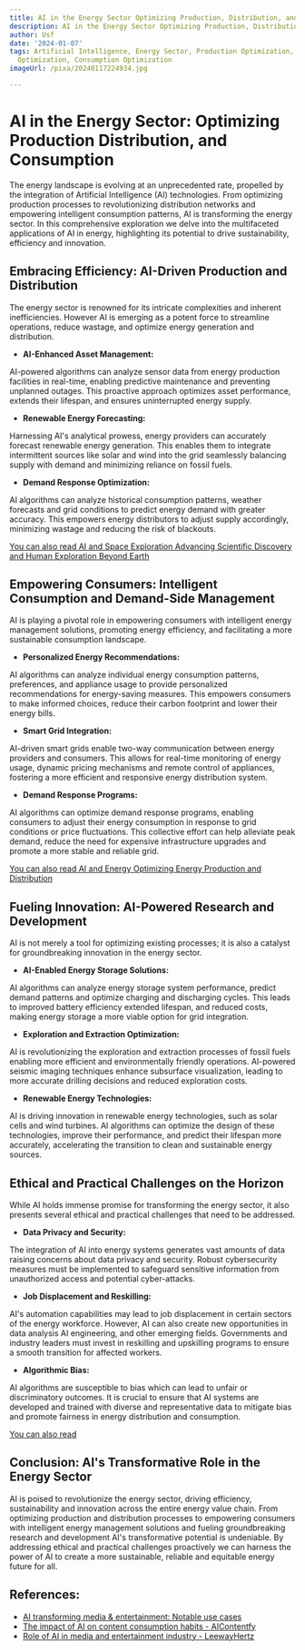 ```yaml
---
title: AI in the Energy Sector Optimizing Production, Distribution, and Consumption
description: AI in the Energy Sector Optimizing Production, Distribution, and Consumption
author: Usf
date: '2024-01-07'
tags: Artificial Intelligence, Energy Sector, Production Optimization, Distribution
  Optimization, Consumption Optimization
imageUrl: /pixa/20240117224934.jpg

---
```

# AI in  the Energy Sector: Optimizing Production Distribution, and  Consumption

The  energy landscape is  evolving at an unprecedented rate,  propelled by the integration of Artificial Intelligence (AI) technologies. From optimizing  production processes to revolutionizing distribution networks and empowering intelligent consumption patterns,  AI is transforming the energy sector. In this comprehensive exploration  we delve into the multifaceted applications of  AI in energy, highlighting its potential to drive sustainability, efficiency and innovation.

## Embracing Efficiency: AI-Driven Production  and  Distribution

The energy sector is renowned  for its  intricate complexities and inherent inefficiencies. However AI is  emerging as a potent force  to streamline operations, reduce wastage,  and  optimize energy generation and distribution.

*  **AI-Enhanced Asset Management:**

AI-powered algorithms can analyze sensor data from energy  production facilities in real-time, enabling predictive maintenance and  preventing unplanned outages. This proactive approach optimizes asset performance, extends their lifespan,  and ensures uninterrupted energy supply.

* **Renewable Energy Forecasting:**

Harnessing AI's analytical prowess, energy providers can accurately forecast renewable energy generation. This enables them to integrate intermittent sources like solar and wind into the grid seamlessly balancing supply with demand and minimizing reliance on fossil fuels.

* **Demand Response Optimization:**

AI algorithms can analyze historical consumption patterns, weather forecasts and grid conditions to predict energy demand with greater accuracy.  This empowers energy distributors to adjust supply accordingly,  minimizing wastage and reducing the risk of blackouts.

[You  can also  read  AI and  Space Exploration Advancing Scientific Discovery and Human Exploration Beyond  Earth](AI%20and%20Space%20Exploration%20Advancing%20Scientific%20Discovery%20and%20Human%20Exploration%20Beyond%20Earth)


## Empowering Consumers: Intelligent Consumption and Demand-Side Management

AI is playing a pivotal role in empowering consumers with intelligent energy management solutions, promoting energy efficiency, and facilitating a more sustainable consumption  landscape.

* **Personalized Energy Recommendations:**

AI algorithms can analyze individual energy consumption patterns, preferences, and appliance usage to provide personalized recommendations for energy-saving measures. This empowers  consumers to make informed choices, reduce their carbon footprint and lower  their energy bills.

* **Smart Grid Integration:**

AI-driven smart grids enable two-way communication between energy providers and consumers. This allows for real-time monitoring of energy usage, dynamic pricing mechanisms and remote control of appliances, fostering a more efficient and responsive  energy distribution system.

* **Demand Response Programs:**

AI algorithms can optimize demand response programs, enabling consumers to  adjust their energy consumption in  response to grid  conditions or price fluctuations. This collective effort can help  alleviate peak demand, reduce the need for expensive  infrastructure upgrades and promote a more stable and reliable  grid.

[You can also read AI and Energy Optimizing Energy Production and Distribution](AI%20and%20Energy%20Optimizing%20Energy%20Production%20and%20Distribution)


## Fueling Innovation: AI-Powered Research and Development

AI is not merely a tool for optimizing  existing processes; it is also a catalyst  for groundbreaking innovation in the  energy sector.

* **AI-Enabled Energy Storage Solutions:**

AI algorithms can  analyze energy storage system performance, predict demand patterns and optimize charging and discharging  cycles. This  leads  to improved battery  efficiency extended lifespan, and reduced costs, making energy  storage a more viable option for grid  integration.

* **Exploration and Extraction Optimization:**

AI is  revolutionizing the exploration and extraction processes of fossil fuels enabling more efficient and environmentally friendly operations. AI-powered seismic imaging techniques  enhance subsurface visualization,  leading to more accurate drilling decisions and reduced exploration costs.

* **Renewable Energy Technologies:**

AI is driving  innovation in renewable energy technologies, such as solar cells and  wind turbines. AI algorithms can optimize the design of these  technologies, improve their performance, and predict their lifespan more accurately, accelerating the transition to clean and sustainable energy sources.

## Ethical and Practical Challenges  on the Horizon

While AI  holds immense promise for transforming the energy sector, it also  presents several ethical and practical challenges that need to be addressed.

* **Data  Privacy and Security:**

The integration of AI into energy systems  generates vast amounts of data raising concerns about data privacy and security.  Robust cybersecurity measures must be implemented to safeguard sensitive information from unauthorized access and potential  cyber-attacks.

* **Job Displacement and Reskilling:**

AI's automation capabilities may  lead to job displacement in certain sectors of the energy  workforce. However, AI can also create new  opportunities  in data analysis AI engineering, and other emerging fields. Governments and industry leaders must invest in reskilling and upskilling programs to ensure a smooth transition for affected workers.

* **Algorithmic Bias:**

AI  algorithms are susceptible to bias which can lead to unfair or discriminatory outcomes. It is crucial to ensure that AI systems are developed and trained with diverse  and representative data to mitigate bias and promote fairness in energy  distribution and consumption.

[You can also read ]()


## Conclusion: AI's Transformative Role  in the Energy Sector

AI  is poised to revolutionize the  energy sector, driving efficiency, sustainability and innovation across the entire energy  value chain. From optimizing  production and distribution  processes to empowering consumers with intelligent energy management solutions and fueling groundbreaking research and development AI's  transformative potential is  undeniable. By addressing ethical and practical challenges proactively we can  harness the power of AI to create a more sustainable, reliable and equitable energy  future for all.

## References:
- [AI transforming media & entertainment: Notable use cases](https://appinventiv.com/blog/ai-in-media-and-entertainment/)
- [The impact of AI on content consumption habits - AIContentfy](https://aicontentfy.com/en/blog/impact-of-ai-on-content-consumption-habits)
- [Role of AI in media and entertainment industry - LeewayHertz](https://www.leewayhertz.com/ai-in-media-and-entertainment/)
